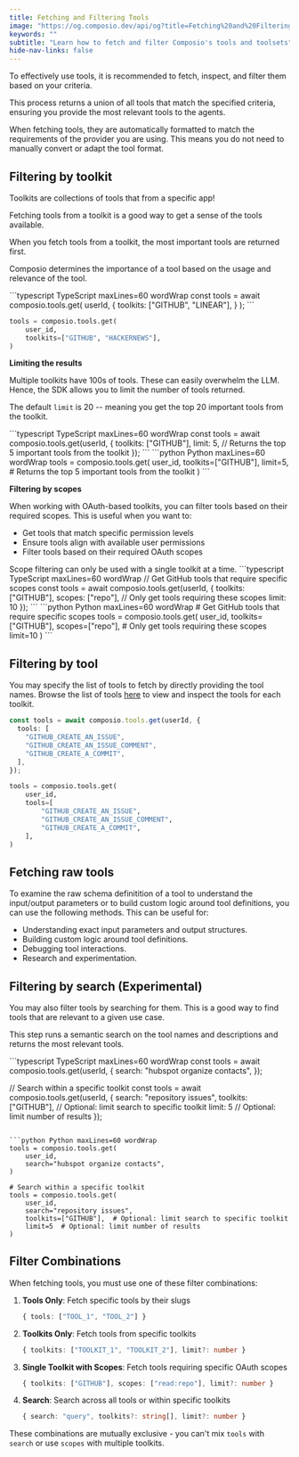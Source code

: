 ```yaml
---
title: Fetching and Filtering Tools
image: "https://og.composio.dev/api/og?title=Fetching%20and%20Filtering%20Tools"   # image for socials
keywords: ""
subtitle: "Learn how to fetch and filter Composio's tools and toolsets"
hide-nav-links: false
---
```


To effectively use tools, it is recommended to fetch, inspect, and filter them based on your criteria. 

This process returns a union of all tools that match the specified criteria, ensuring you provide the most relevant tools to the agents.

When fetching tools, they are automatically formatted to match the requirements of the provider you are using. This means you do not need to manually convert or adapt the tool format.

## Filtering by toolkit
Toolkits are collections of tools that from a specific app!

Fetching tools from a toolkit is a good way to get a sense of the tools available.

<Tip title="Tools are ordered by importance" icon="info">
When you fetch tools from a toolkit, the most important tools are returned first.

Composio determines the importance of a tool based on the usage and relevance of the tool.
</Tip>

<CodeGroup>
```typescript TypeScript maxLines=60 wordWrap
const tools = await composio.tools.get(
  userId,
  {
    toolkits: ["GITHUB", "LINEAR"],
  }
);
```

```python Python maxLines=60 wordWrap
tools = composio.tools.get(
    user_id,
    toolkits=["GITHUB", "HACKERNEWS"],
)
```
</CodeGroup>

**Limiting the results**

Multiple toolkits have 100s of tools. These can easily overwhelm the LLM. Hence, the SDK allows you to limit the number of tools returned.

The default `limit` is 20 -- meaning you get the top 20 important tools from the toolkit.

<CodeGroup>
```typescript TypeScript maxLines=60 wordWrap
const tools = await composio.tools.get(userId, {
  toolkits: ["GITHUB"],
  limit: 5, // Returns the top 5 important tools from the toolkit
});
```
```python Python maxLines=60 wordWrap
tools = composio.tools.get(
    user_id,
    toolkits=["GITHUB"],
    limit=5,  # Returns the top 5 important tools from the toolkit
)
```
</CodeGroup>

**Filtering by scopes**

When working with OAuth-based toolkits, you can filter tools based on their required scopes. This is useful when you want to:
- Get tools that match specific permission levels
- Ensure tools align with available user permissions
- Filter tools based on their required OAuth scopes

<Tip title="Single Toolkit Requirement" icon="warning">
Scope filtering can only be used with a single toolkit at a time.
</Tip>

<CodeGroup>
```typescript TypeScript maxLines=60 wordWrap
// Get GitHub tools that require specific scopes
const tools = await composio.tools.get(userId, {
  toolkits: ["GITHUB"],
  scopes: ["repo"],  // Only get tools requiring these scopes
  limit: 10
});
```
```python Python maxLines=60 wordWrap
# Get GitHub tools that require specific scopes
tools = composio.tools.get(
    user_id,
    toolkits=["GITHUB"],
    scopes=["repo"],  # Only get tools requiring these scopes
    limit=10
)
```
</CodeGroup>

## Filtering by tool
You may specify the list of tools to fetch by directly providing the tool names. Browse the list of tools [here](/tools) to view and inspect the tools for each toolkit.

<CodeGroup>

```typescript TypeScript maxLines=60 wordWrap
const tools = await composio.tools.get(userId, {
  tools: [
    "GITHUB_CREATE_AN_ISSUE",
    "GITHUB_CREATE_AN_ISSUE_COMMENT",
    "GITHUB_CREATE_A_COMMIT",
  ],
});
```

```python Python maxLines=60 wordWrap
tools = composio.tools.get(
    user_id,
    tools=[
        "GITHUB_CREATE_AN_ISSUE",
        "GITHUB_CREATE_AN_ISSUE_COMMENT",
        "GITHUB_CREATE_A_COMMIT",
    ],
)
```
</CodeGroup>

## Fetching raw tools
To examine the raw schema definitition of a tool to understand the input/output parameters or to build custom logic around tool definitions, you can use the following methods. This can be useful for:
- Understanding exact input parameters and output structures.
- Building custom logic around tool definitions.
- Debugging tool interactions.
- Research and experimentation.

<CodeGroup>
<SnippetCode 
  src="fern/snippets/typescript/raw_tools.ts"
  startLine={1}
  endLine={15}
  title="TypeScript"
/>
<SnippetCode 
  src="fern/snippets/python/raw_tools.py"
  startLine={1}
  endLine={15}
  title="Python"
/>
</CodeGroup>


## Filtering by search (Experimental)
You may also filter tools by searching for them. This is a good way to find tools that are relevant to a given use case.

This step runs a semantic search on the tool names and descriptions and returns the most relevant tools.

<CodeGroup>
```typescript TypeScript maxLines=60 wordWrap
const tools = await composio.tools.get(userId, {
  search: "hubspot organize contacts",
});

// Search within a specific toolkit
const tools = await composio.tools.get(userId, {
  search: "repository issues",
  toolkits: ["GITHUB"],  // Optional: limit search to specific toolkit
  limit: 5  // Optional: limit number of results
});
```

```python Python maxLines=60 wordWrap
tools = composio.tools.get(
    user_id,
    search="hubspot organize contacts",
)

# Search within a specific toolkit
tools = composio.tools.get(
    user_id,
    search="repository issues",
    toolkits=["GITHUB"],  # Optional: limit search to specific toolkit
    limit=5  # Optional: limit number of results
)
```
</CodeGroup>

## Filter Combinations

When fetching tools, you must use one of these filter combinations:

1. **Tools Only**: Fetch specific tools by their slugs
   ```typescript
   { tools: ["TOOL_1", "TOOL_2"] }
   ```

2. **Toolkits Only**: Fetch tools from specific toolkits
   ```typescript
   { toolkits: ["TOOLKIT_1", "TOOLKIT_2"], limit?: number }
   ```

3. **Single Toolkit with Scopes**: Fetch tools requiring specific OAuth scopes
   ```typescript
   { toolkits: ["GITHUB"], scopes: ["read:repo"], limit?: number }
   ```

4. **Search**: Search across all tools or within specific toolkits
   ```typescript
   { search: "query", toolkits?: string[], limit?: number }
   ```

These combinations are mutually exclusive - you can't mix `tools` with `search` or use `scopes` with multiple toolkits. 